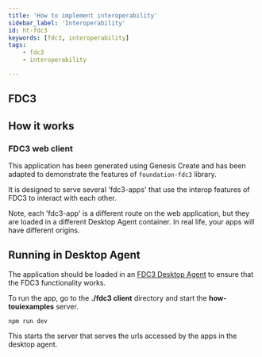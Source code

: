 ```yaml
---
title: 'How to implement interoperability'
sidebar_label: 'Interoperability'
id: ht-fdc3
keywords: [fdc3, interoperability]
tags:
    - fdc3
    - interoperability

---
```






## FDC3

## How it works

### FDC3 web client

This application has been generated using Genesis Create and has been adapted to demonstrate the features of `foundation-fdc3` library.

It is designed to serve several 'fdc3-apps' that use the interop features of FDC3 to interact with each other.

Note, each 'fdc3-app' is a different route on the web application, but they are loaded in a different Desktop Agent container. In real life, your apps will have different origins.

## Running in Desktop Agent

The application should be loaded in an [FDC3 Desktop Agent](https://fdc3.finos.org/docs/api/ref/DesktopAgent) to ensure that the FDC3 functionality works.

To run the app, go to the **./fdc3 client** directory and start the **how-touiexamples** server.

```shell
npm run dev
```

This starts the server that serves the urls accessed by the apps in the desktop agent. 

